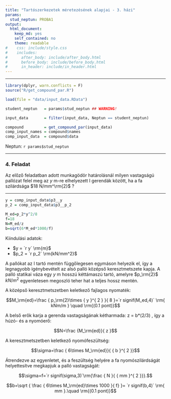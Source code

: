 ```yaml
---
title: "Tartószerkezetek méretezésének alapjai - 3. házi"
params:
  stud_neptun: PROBA1
output:
  html_document:
    keep_md: yes
    self_contained: no
    theme: readable
#    css: include/style.css
#    includes:
#      after_body: include/after_body.html
#      before_body: include/before_body.html
#      in_header: include/in_header.html
---
```


<!--
TODO:
* 

NOTES:
* 
-->

***

```r
library(dplyr, warn.conflicts = F)
source("R/get_compound_par.R")

load(file = "data/input_data.RData")

student_neptun   = params$stud_neptun ## WARNING!

input_data       = filter(input_data, Neptun == student_neptun)

compound         = get_compound_par(input_data)
comp_input_names = compound$names
comp_input_data  = compound$data

```

Neptun: `r params$stud_neptun`

***

### 4. Feladat

Az előző feladatban adott munkagödör határolásnál milyen vastagságú pallózat felel meg az $y$ m-re elhelyezett I gerendák között, ha a fa szilárdsága $18 N/mm^\rm{2}$ ? 


***

```r
y = comp_input_data$p3__y
p_2 = comp_input_data$p3__p_2

M_ed=p_2*y^2/8
f=18
N=M_ed/z
b=sqrt(6*M_ed*1000/f)

```

Kiindulási adatok:

* $y =  `r y` \rm{m}$
* $p_2 =  `r p_2` \rm{kN/mm^2}$


A pallókat az I tartó mentén függőlegesen egymáson helyezik el, így a legnagyobb igénybevételt az alsó palló középső keresztmetszete kapja. A palló statikai váza egy $y$ m hosszú kéttámaszú tartó, amelyre $p_\rm{2}$ $kN/m^2$ egyenletesen megoszló teher hat a teljes hossz mentén. 

A középső keresztmetszetben keletkező fajlagos nyomaték:

$$M_\rm{ed}=\frac { p_\rm{2}\times { y }^{ 2 } }{ 8 }=`r signif(M_ed,4)` \rm{ kNm/m } \quad \rm{(0.1 pont)}$$


A belső erők karja a gerenda vastagságának kétharmada: z = b*(2/3) , így a húzó- és a nyomóerő:

$$N=\frac {M_\rm{ed}}{ z }$$

A keresztmetszetben keletkező nyomófeszültség:

$$\sigma=\frac { 6\times M_\rm{ed}}{ { b }^{ 2 }}$$

Átrendezve az egyenletet, és a feszültség helyére a fa nyomószilárdságát helyettesítve megkapjuk a palló vastagságát:

$$\sigma=f=`r signif(sigma,3)`\rm{\frac { N }{ { mm }^{ 2 }}}.$$

$$b=\sqrt { \frac { 6\times M_\rm{ed}\times 1000 }{ f}  }= `r signif(b,4)` \rm{ mm }.\quad \rm{(0.1 pont)}$$


